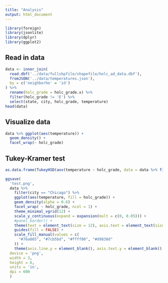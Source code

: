 ```yaml
---
title: "Analysis"
output: html_document
---
```


```r
library(foreign)
library(jsonlite)
library(dplyr)
library(ggplot2)
```

## Read in data

```r
data <- inner_join(
  read.dbf('../data/fullshpfile/shapefile/holc_ad_data.dbf'),
  fromJSON('../data/temperatures.json'),
  by = c('neighborho' = 'id')
) %>% 
  rename(holc_grade = holc_grade.x) %>% 
  filter(holc_grade != 'E') %>% 
  select(state, city, holc_grade, temperature)
head(data)
```

## Visualize data

```r
data %>% ggplot(aes(temperature)) +
  geom_density() +
  facet_wrap(~ holc_grade)
```

## Tukey-Kramer test

```r
as.data.frame(TukeyHSD(aov(temperature ~ holc_grade, data = data %>% filter(city == 'Chicago')))$holc_grade)

ggsave(
  'test.png',
  data %>%
    filter(city == "Chicago") %>%
    ggplot(aes(temperature, fill = holc_grade)) +
    geom_density(alpha = 0.6) +
    facet_wrap( ~ holc_grade, ncol = 1) +
    theme_minimal_vgrid(12) +
    scale_y_continuous(expand = expansion(mult = c(0, 0.05))) +
    #panel_border() +
    theme(text = element_text(size = 12), axis.text = element_text(size = 9.2)) +
    guides(fill = FALSE) +
    scale_fill_manual(values = c(
      "#76a865", "#7cb5bd", "#ffff00", "#d9838d"
    )) +
    theme(axis.line.y = element_blank(), axis.text.y = element_blank(), axis.ticks.y = element_blank(), axis.title.y = element_blank()),
  device = 'png',
  width = 3,
  height = 6,
  units = 'in',
  dpi = 600
  )
```


